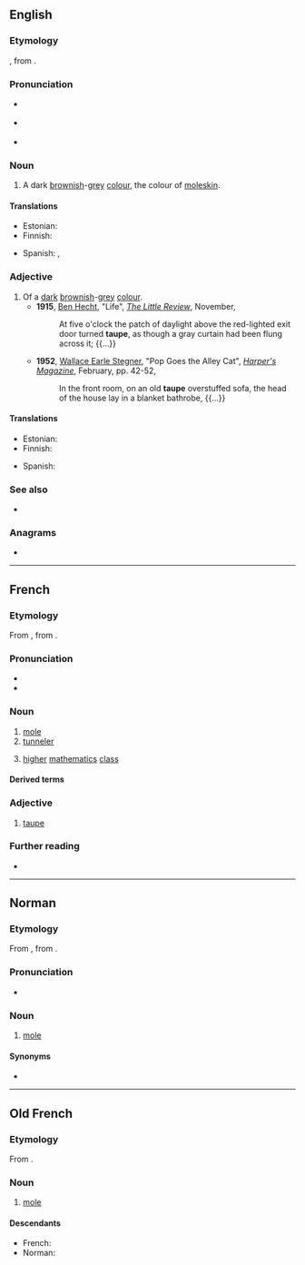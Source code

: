 ==English==
{{was wotd|2008|September|25}}

===Etymology===
{{borrowing|en|fr|taupe}}, from {{etyl|la|en}} {{m|la|talpa||[[mole]]}}.

===Pronunciation===
* {{a|UK}} {{IPA|/təʊp/|lang=en}}
* {{a|US}} {{IPA|/toʊp/|lang=en}}
* {{audio|en-us-taupe.ogg|Audio (US)|lang=en}}

===Noun===
{{en-noun|~}}

# A dark [[brown]]ish-[[grey]] [[color|colour]], the colour of [[moleskin]].
#: {{color panel|2=483C32}}

====Translations====
{{trans-top|a dark brownish-gray colour}}
* Estonian: {{t|et|pruunikashall}}
* Finnish: {{t|fi|ruskeanharmaa}}
{{trans-mid}}
* Spanish: {{t+|es|talpa}}, {{t+|es|pardo|m}}
{{trans-bottom}}

===Adjective===
{{en-adj}}

# Of a [[dark]] [[brownish]]-[[grey]] [[colour]].
#* '''1915''', [[w:Ben Hecht|Ben Hecht]], "Life", ''[[w:The Little Review|The Little Review]]'', November,
#*: At five o'clock the patch of daylight above the red-lighted exit door turned '''taupe''', as though a gray curtain had been flung across it; {{...}}
#* '''1952''', [[w:Wallace Earle Stegner|Wallace Earle Stegner]], "Pop Goes the Alley Cat", ''[[w:Harper's Magazine|Harper's Magazine]]'', February, pp. 42-52,
#*: In the front room, on an old '''taupe''' overstuffed sofa, the head of the house lay in a blanket bathrobe, {{...}}

====Translations====
{{trans-top|of a dark brownish-gray colour}}
* Estonian: {{t|et|pruunikashall}}
* Finnish: {{t|fi|ruskeanharmaa}}
{{trans-mid}}
* Spanish: {{t+|es|pardo|m}}
{{trans-bottom}}

===See also===
* {{l|en|Appendix:Colors}}

{{topics|en|Browns}}

===Anagrams===
* {{anagrams|en|ate up|eat up}}

----

==French==

===Etymology===
From {{etyl|fro|fr}} {{m|fro|taupe}}, from {{etyl|la|fr}} {{m|la|talpa}}.

===Pronunciation===
* {{IPA|/top/|lang=fr}}
* {{audio|Fr-taupe-ca-Montréal.ogg|audio (CA)|lang=fr}}

===Noun===
{{fr-noun|f}}

# [[mole]] {{gloss|burrowing mammal, undercover agent}}
# [[tunneler]]
# {{lb|fr|education}} [[higher]] [[mathematics]] [[class]]

====Derived terms====
{{der3|taupe-grillon|taupicide|taupier|taupière|taupinière|lang=fr}}

===Adjective===
{{fr-adj}}

# [[#English|taupe]]

===Further reading===
* {{R:TLFi}}

----

==Norman==

===Etymology===
From {{inh|nrf|fro|taupe}}, from {{inh|nrf|la|talpa}}.

===Pronunciation===
* {{audio|Jer-taupe.ogg|Audio (Jersey)|lang=nrf}}

===Noun===
{{nrf-noun|f}}

# {{lb|nrf|Jersey}} [[mole]] {{gloss|mammal}}

====Synonyms====
* {{l|nrf|taupîn}}

{{topics|nrf|Soricomorphs}}

----

==Old French==

===Etymology===
From {{etyl|la|fro}} {{m|la|talpa}}.

===Noun===
{{fro-noun|f}}

# [[mole]] {{gloss|mammal}}

====Descendants====
* French: {{l|fr|taupe}}
* Norman: {{l|nrf|taupe}} {{qualifier|Jersey}}

{{topics|fro|Animals}}